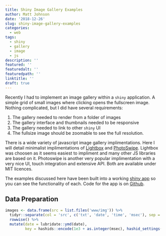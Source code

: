 ```yaml
---
title: Shiny Image Gallery Examples
author: Matt Johnson
date: '2018-12-26'
slug: shiny-image-gallery-examples
categories:
  - web
tags:
  - shiny
  - gallery
  - image
  - js
description: ''
featured: ''
featuredalt: ''
featuredpath: ''
linktitle: ''
draft: true
---
```


Recently I had to implement an image gallery within a `shiny` application. A simple grid of small images where clicking opens the fullscreen image.  Nothing complicated, but I did have several requirements:

  1. The gallery needed to render from a folder of images
  2. The gallery interface and thumbnails needed to be responsive
  3. The gallery needed to link to other `shiny` UI
  4. The fullsize image should be zoomable to see the full resolution.
  
There is a wide variety of javascript image gallery implimentations. Here I will detail minimalist implimentations of [Lightbox](https://lokeshdhakar.com/projects/lightbox2/) and [PhotoSwipe](http://photoswipe.com/). Lightbox was choosen as it seems easiest to impliment and many other JS libraries are based on it. Photoswipe is another very popular implimentation with a very nice UI, touch integration and extensive API. Both are available under MIT licences.

The examples discussed here have been built into a working [shiny app](https://mrjoh3.shinyapps.io/shiny-gallery-example/) so you can see the functionality of each. Code for the app is on [Github](https://github.com/mrjoh3/shiny-gallery-example).


## Data Preparation


```r
images <- data.frame(src = list.files('www/img')) %>%
  tidyr::separate(col = 'src', c('txt', 'date', 'time', 'msec'), sep = '_|\\.', remove = FALSE) %>%
  rowwise() %>%
  mutate(date = lubridate::ymd(date),
         key = hashids::encode(1e3 + as.integer(msec), hashid_settings(salt = 'this is my salt')))


```